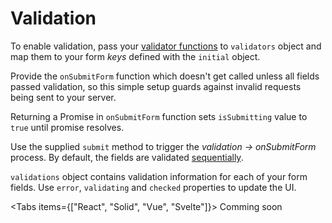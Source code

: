 

# Validation

To enable validation, pass your [validator functions](/docs/guides/validator-functions) to `validators` object and map them
to your form _keys_ defined with the `initial` object.

Provide the `onSubmitForm` function which doesn't get called unless all fields passed validation, so this simple setup guards
against invalid requests being sent to your server.

Returning a Promise in `onSubmitForm` function sets `isSubmitting` value to `true` until promise resolves.

Use the supplied `submit` method to trigger the _validation -> onSubmitForm_ process.
By default, the fields are validated [sequentially](/docs/guides/validation-triggers#on-submit).

`validations` object contains validation information for each of your form fields.
Use `error`, `validating` and `checked` properties to update the UI.

<Tabs items={["React", "Solid", "Vue", "Svelte"]}>
  <Tab>
    <ReactValidation />
  </Tab>
  <Tab>
    <SolidValidation />
  </Tab>
  <Tab>
    <VueValidation />
  </Tab>
  <Tab>Comming soon</Tab>
</Tabs>
